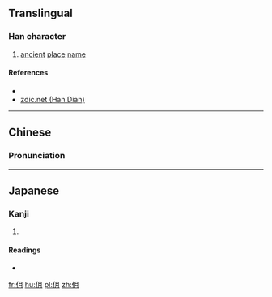 ==Translingual==

===Han character===
{{Han char|rn=9|rad=人|as=04|sn=6|four=2722<sub>0</sub>|canj=人月 (OB), XX人月 (XXOB)|ids=⿰[[亻]][[月]]}}

# [[ancient]] [[place]] [[name]]

====References====
* {{Han ref|kx=0094.160|dkj=00408|hdz=10124.150|uh=4EF4|ud=20212|bh=C9BA|bd=51642}}
*[http://www.zdic.net/zd/zi/ZdicE4ZdicBBZdicB4.htm zdic.net (Han Dian)]

----

==Chinese==
{{zh-forms}}

===Pronunciation===
{{zh-pron
|m=wò
|c=wut6
|mc=
|oc=
|ma=
|cat=pn
}}

----

==Japanese==

===Kanji===
{{ja-kanji|grade=|rs=人04}}

# {{defn|lang=ja|sort=人04}}

====Readings====
* {{ja-readings|on=[[がつ]] (gatsu), [[がち]] (gachi)|kun=}}

[[fr:仴]]
[[hu:仴]]
[[pl:仴]]
[[zh:仴]]